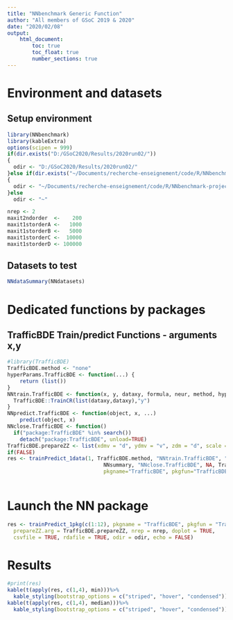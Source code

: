 ```yaml
---
title: "NNbenchmark Generic Function"
author: "All members of GSoC 2019 & 2020"
date: "2020/02/08"
output:
    html_document:
        toc: true
        toc_float: true
        number_sections: true
---
```


# Environment and datasets 

## Setup environment
```r
library(NNbenchmark)
library(kableExtra)
options(scipen = 999)
if(dir.exists("D:/GSoC2020/Results/2020run02/"))
{  
  odir <- "D:/GSoC2020/Results/2020run02/"
}else if(dir.exists("~/Documents/recherche-enseignement/code/R/NNbenchmark-project/NNtempresult/"))
{  
  odir <- "~/Documents/recherche-enseignement/code/R/NNbenchmark-project/NNtempresult/"
}else
  odir <- "~"

nrep <- 2
maxit2ndorder  <-    200
maxit1storderA <-   1000
maxit1storderB <-   5000
maxit1storderC <-  10000
maxit1storderD <- 100000

```

## Datasets to test

```r
NNdataSummary(NNdatasets)
```

# Dedicated functions by packages


## TrafficBDE Train/predict Functions - arguments x,y
```r
#library(TrafficBDE)
TrafficBDE.method <- "none"
hyperParams.TrafficBDE <- function(...) {
    return (list())
}
NNtrain.TrafficBDE <- function(x, y, dataxy, formula, neur, method, hyperParams, ...) {
  TrafficBDE::TrainCR(list(dataxy,dataxy),"y")
}
NNpredict.TrafficBDE <- function(object, x, ...)
    predict(object, x)
NNclose.TrafficBDE <- function()
  if("package:TrafficBDE" %in% search())
    detach("package:TrafficBDE", unload=TRUE)
TrafficBDE.prepareZZ <- list(xdmv = "d", ydmv = "v", zdm = "d", scale = TRUE)
if(FALSE)
res <- trainPredict_1data(1, TrafficBDE.method, "NNtrain.TrafficBDE", "hyperParams.TrafficBDE", "NNpredict.TrafficBDE", 
                               NNsummary, "NNclose.TrafficBDE", NA, TrafficBDE.prepareZZ, nrep=5, echo=TRUE, doplot=FALSE,
                               pkgname="TrafficBDE", pkgfun="TrafficBDE", csvfile=TRUE, rdafile=TRUE, odir=odir)
    
```


# Launch the NN package

```r
res <- trainPredict_1pkg(c(1:12), pkgname = "TrafficBDE", pkgfun = "TrainCR", TrafficBDE.method,
  prepareZZ.arg = TrafficBDE.prepareZZ, nrep = nrep, doplot = TRUE,
  csvfile = TRUE, rdafile = TRUE, odir = odir, echo = FALSE)

```

# Results
```r
#print(res)
kable(t(apply(res, c(1,4), min)))%>%
  kable_styling(bootstrap_options = c("striped", "hover", "condensed"))
kable(t(apply(res, c(1,4), median)))%>%
  kable_styling(bootstrap_options = c("striped", "hover", "condensed"))
```
